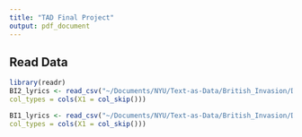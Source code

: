 ```yaml
---
title: "TAD Final Project"
output: pdf_document
---
```


## Read Data

```r
library(readr)
BI2_lyrics <- read_csv("~/Documents/NYU/Text-as-Data/British_Invasion/Data/BI2_lyrics.csv",
col_types = cols(X1 = col_skip()))

BI1_lyrics <- read_csv("~/Documents/NYU/Text-as-Data/British_Invasion/Data/BI1_lyrics.csv",
col_types = cols(X1 = col_skip()))
```

